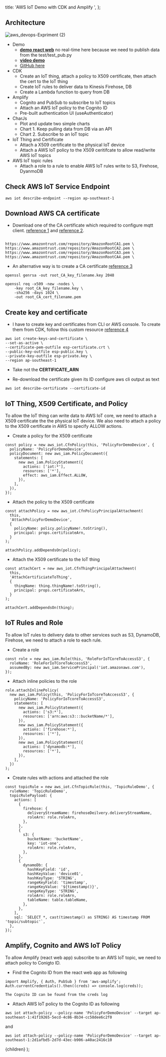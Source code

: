   title: 'AWS IoT Demo with CDK and Amplify ',
};


## Architecture

![aws_devops-Expriment (2)](https://user-images.githubusercontent.com/20411077/163437200-3690b0c2-b3de-4257-a54c-995a6de32ada.jpg)

- Demo
  - [**demo react web**](https://master.d2s0cqpzgt11ee.amplifyapp.com/) no real-time here because we need to publish data from the test/test_pub.py
  - [**video demo**](https://haitran-swincoffee-demo.s3.ap-southeast-1.amazonaws.com/aws-iot-cdk-amplify-demo.mp4)
  - [GitHub here](https://github.com/entest-hai/aws-iot-demo)
- CDK
  - Create an IoT thing, attach a policy to X509 certificate, then attach the cert to the IoT thing
  - Create IoT rules to deliver data to Kinesis Firehose, DB
  - Create a Lambda function to query from DB
- Amplify
  - Cognito and PubSub to subscribe to IoT topics
  - Attach an AWS IoT policy to the Cognito ID
  - Pre-built authentication UI (useAuthenticator)
- CharJs
  - Plot and update two simple charts
  - Chart 1. Keep pulling data from DB via an API
  - Chart 2. Subscribe to an IoT topic
- IoT Thing and Certificate
  - Attach a X509 certificate to the physical IoT device
  - Attach a AWS IoT policy to the X509 ceritifcate to allow read/write AWS IoT topics
- AWS IoT topic rules
  - Attach a role to a rule to enable AWS IoT rules write to S3, Firehose, DyanmoDB

## Check AWS IoT Service Endpoint

```shell
aws iot describe-endpoint --region ap-southeast-1
```

## Download AWS CA certificate

- Download one of the CA certificate which required to configure mqtt client. [reference 1](https://github.com/aws-samples/aws-iot-device-management-workshop/blob/master/bin/create-root-ca-bundle.sh) and [reference 2](https://docs.aws.amazon.com/iot/latest/developerguide/server-authentication.html#server-authentication-certs).

```

https://www.amazontrust.com/repository/AmazonRootCA1.pem \
https://www.amazontrust.com/repository/AmazonRootCA2.pem \
https://www.amazontrust.com/repository/AmazonRootCA3.pem \
https://www.amazontrust.com/repository/AmazonRootCA4.pem \
```

- An alternative way is to create a CA certificate [reference 3](https://docs.aws.amazon.com/iot/latest/developerguide/create-your-CA-cert.html)

```shell
openssl genrsa -out root_CA_key_filename.key 2048
```

```shell
openssl req -x509 -new -nodes \
    -key root_CA_key_filename.key \
    -sha256 -days 1024 \
    -out root_CA_cert_filename.pem
```

## Create key and certificate

- I have to create key and certificates from CLI or AWS console. To create them from CDK, follow this custom resource [reference 4](https://github.com/awslabs/aws-iot-greengrass-accelerators/tree/main/v2/base/cdk/lib/IotThingCertPolicy)

```shell
aws iot create-keys-and-certificate \
--set-as-active \
--certificate-pem-outfile esp-certificate.crt \
--public-key-outfile esp-public.key \
--private-key-outfile esp-private.key \
--region ap-southeast-1
```

- Take not the **CERTIFICATE_ARN**

- Re-download the certificate given its ID
  configure aws cli output as text

```shell
aws iot describe-certificate --certificate-id
```

## IoT Thing, X509 Certificate, and Policy

To allow the IoT thing can write data to AWS IoT core, we need to attach a X509 certificate the the physical IoT device. We also need to attach a policy to the X509 certificate in AWS to specify ALLOW actions.

- Create a policy for the X509 certificate

```tsx
const policy = new aws_iot.CfnPolicy(this, 'PolicyForDemoDevice', {
  policyName: 'PolicyForDemoDevice',
  policyDocument: new aws_iam.PolicyDocument({
    statements: [
      new aws_iam.PolicyStatement({
        actions: ['iot:*'],
        resources: ['*'],
        effect: aws_iam.Effect.ALLOW,
      }),
    ],
  }),
});
```

- Attach the policy to the X509 certificate

```tsx
const attachPolicy = new aws_iot.CfnPolicyPrincipalAttachment(
  this,
  'AttachPolicyForDemoDevice',
  {
    policyName: policy.policyName!.toString(),
    principal: props.certificateArn,
  }
);

attachPolicy.addDependsOn(policy);
```

- Attach the X509 certificate to the IoT thing

```tsx
const attachCert = new aws_iot.CfnThingPrincipalAttachment(
  this,
  'AttachCertificiateToThing',
  {
    thingName: thing.thingName!.toString(),
    principal: props.certificateArn,
  }
);

attachCert.addDependsOn(thing);
```

## IoT Rules and Role

To allow IoT rules to delivery data to other services such as S3, DynamoDB, Firehose, we need to attach a role to each rule.

- Create a role

```tsx
const role = new aws_iam.Role(this, 'RoleForIoTCoreToAccessS3', {
  roleName: 'RoleForIoTCoreToAccessS3',
  assumedBy: new aws_iam.ServicePrincipal('iot.amazonaws.com'),
});
```

- Attach inline policies to the role

```tsx
role.attachInlinePolicy(
  new aws_iam.Policy(this, 'PolicyForIoTcoreToAccessS3', {
    policyName: 'PolicyForIoTcoreToAccessS3',
    statements: [
      new aws_iam.PolicyStatement({
        actions: ['s3:*'],
        resources: ['arn:aws:s3:::bucketName/*'],
      }),
      new aws_iam.PolicyStatement({
        actions: ['firehose:*'],
        resources: ['*'],
      }),
      new aws_iam.PolicyStatement({
        actions: ['dynamodb:*'],
        resources: ['*'],
      }),
    ],
  })
);
```

- Create rules with actions and attached the role

```tsx
const topicRule = new aws_iot.CfnTopicRule(this, 'TopicRuleDemo', {
  ruleName: 'TopicRuleDemo',
  topicRulePayload: {
    actions: [
      {
        firehose: {
          deliveryStreamName: firehoseDeilvery.deliveryStreamName,
          roleArn: role.roleArn,
        },
      },
      {
        s3: {
          bucketName: 'bucketName',
          key: 'iot-one',
          roleArn: role.roleArn,
        },
      },
      {
        dynamoDb: {
          hashKeyField: 'id',
          hashKeyValue: 'device01',
          hashKeyType: 'STRING',
          rangeKeyField: 'timestamp',
          rangeKeyValue: '${timestamp()}',
          rangeKeyType: 'STRING',
          roleArn: role.roleArn,
          tableName: table.tableName,
        },
      },
    ],
    sql: `SELECT *, cast(timestamp() as STRING) AS timestamp FROM 'topic/subtopic'`,
  },
});
```

## Amplify, Cognito and AWS IoT Policy

To allow Amplify (react web app) subscribe to an AWS IoT topic, we need to attach policy to Conigto ID.

- Find the Cognito ID from the react web app as following

```tsx
import Amplify, { Auth, PubSub } from 'aws-amplify';
Auth.currentCredentials().then((creds) => console.log(creds));
```

```
The Cognito ID can be found from the creds log
```

- Attach AWS IoT policy to the Cognito ID as following

```shell
aws iot attach-policy --policy-name 'PolicyForDemoDevice' --target ap-southeast-1:41f19265-5ecd-4c86-8b34-cc58dee6c2f0
```

and

```
aws iot attach-policy --policy-name 'PolicyForDemoDevice' --target ap-southeast-1:2d1afbd5-2d7d-43ec-b906-a40ac2416c10
```

  <MyLayoutTest frontmatter={meta}>{children}</MyLayoutTest>
);
